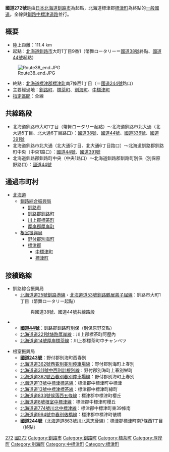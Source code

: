 {{Unreferenced|time=2021-05-06T06:40:56+00:00}}

{{Infobox_road
|system             = [[一般國道|一般國道]]
|marker_image       = [[FILE:Japanese_National_Route_Sign_0272.svg|100px]]
|highway_name       = 國道272號
|length_km             = 111.4
|established        = 1970年
|starting_terminus  = [[北海道|北海道]][[釧路市|釧路市]]
|cities          = 北海道[[標津郡|標津郡]][[中標津町|中標津町]]
|ending_terminus = 北海道標津郡[[標津町|標津町]]
|junction        = [[FILE:Japanese_National_Route_Sign_0038.svg|24px]][[國道38號|國道38號]]<br/>[[FILE:Japanese_National_Route_Sign_0044.svg|24px]][[國道44號|國道44號]]<br/>[[FILE:Japanese_National_Route_Sign_0243.svg|24px]][[國道243號|國道243號]]<br/>[[FILE:Japanese_National_Route_Sign_0244.svg|24px]][[國道244號|國道244號]]
}}
'''國道272號'''是由[[日本|日本]][[北海道|北海道]][[釧路市|釧路市]]為起點，北海道標津郡[[標津町|標津町]]為終點的[[一般國道|一般國道]]。全線與[[釧路中標津道路|釧路中標津道路]]並行。
== 概要 ==
*陸上距離：111.4 km
*起點：[[北海道|北海道]][[釧路市|釧路市]]大町1丁目9番1（幣舞ロータリー＝[[國道38號|國道38號]]終點、[[國道44號|國道44號]]起點）
[[File:Route38_end.JPG|thumb]]
*終點：[[北海道|北海道]][[標津郡|標津郡]][[標津町|標津町]]南7條西1丁目（＝[[國道244號|國道244號]]路口）
*主要經過地：[[釧路町|釧路町]]、[[標茶町|標茶町]]、[[別海町|別海町]]、[[中標津町|中標津町]]
*[[指定區間|指定區間]]：全線

== 共線路段 ==
*北海道釧路市大町1丁目（幣舞ロータリー起點）～北海道釧路市北大通（北大通5丁目、北大通6丁目路口）：[[國道38號|國道38號]]、[[國道44號|國道44號]]、[[國道336號|國道336號]]、[[國道391號|國道391號]]
*北海道釧路市北大通（北大通5丁目、北大通6丁目路口）～北海道釧路郡釧路町中央（中央1路口）：[[國道44號|國道44號]]、[[國道391號|國道391號]]
*北海道釧路郡釧路町中央（中央1路口）～北海道釧路郡釧路町別保（別保原野路口）：[[國道44號|國道44號]]

==通過市町村==
*[[北海道|北海道]]
**[[釧路綜合振興局|釧路綜合振興局]]
***[[釧路市|釧路市]]
***[[釧路郡|釧路郡]][[釧路町|釧路町]]
***[[川上郡|川上郡]][[標茶町|標茶町]]
***[[厚岸郡|厚岸郡]][[厚岸町|厚岸町]]
**[[根室振興局|根室振興局]]
***[[野付郡|野付郡]][[別海町|別海町]]
***[[標津郡|標津郡]]
****[[中標津町|中標津町]]
****[[標津町|標津町]]

==接續路線==
*釧路綜合振興局
**[[北海道道25號釧路港線|北海道道25號釧路港線]]・[[北海道道53號釧路鶴居弟子屈線|北海道道53號釧路鶴居弟子屈線]]：釧路市大町1丁目（幣舞ロータリー起點）
::與國道38號、國道44號共線路段
**'''[[國道44號|國道44號]]'''：釧路郡釧路町別保（別保原野交點）
**[[北海道道221號塘路厚岸線|北海道道221號塘路厚岸線]]：川上郡標茶町阿歴內
**[[北海道道14號厚岸標茶線|北海道道14號厚岸標茶線]]：川上郡標茶町中チャンベツ

*根室振興局
**'''[[國道243號|國道243號]]'''：野付郡別海町西春別
**[[北海道道362號西春別春別停車場線|北海道道362號西春別春別停車場線]]：野付郡別海町上春別
**[[北海道道311號中西別計根別線|北海道道311號中西別計根別線]]：野付郡別海町上春別栄町
**[[北海道道362號西春別春別停車場線|北海道道362號西春別春別停車場線]]：野付郡別海町上春別
**[[北海道道13號中標津標茶線|北海道道13號中標津標茶線]]：標津郡中標津町中標津
**[[北海道道13號中標津標茶線|北海道道13號中標津標茶線]]：標津郡中標津町綠町
**[[北海道道833號俁落西五條線|北海道道833號俁落西五條線]]：標津郡中標津町櫻丘
**[[北海道道8號根室中標津線|北海道道8號根室中標津線]]：標津郡中標津町櫻丘
**[[北海道道774號川北中標津線|北海道道774號川北中標津線]]：標津郡中標津町東39條南
**[[北海道道994號中春別俵橋線|北海道道994號中春別俵橋線]]：標津郡中標津町俵橋
**'''[[國道244號|國道244號]]'''（[[北海道道863號川北茶志骨線|北海道道863號川北茶志骨線]]）：標津郡標津町南7條西1丁目（終點）

[[Category:日本國道|272]]
[[Category:北海道地方道路|國272]]
[[Category:釧路市|Category:釧路市]]
[[Category:釧路町|Category:釧路町]]
[[Category:標茶町|Category:標茶町]]
[[Category:厚岸町|Category:厚岸町]]
[[Category:別海町|Category:別海町]]
[[Category:中標津町|Category:中標津町]]
[[Category:標津町|Category:標津町]]